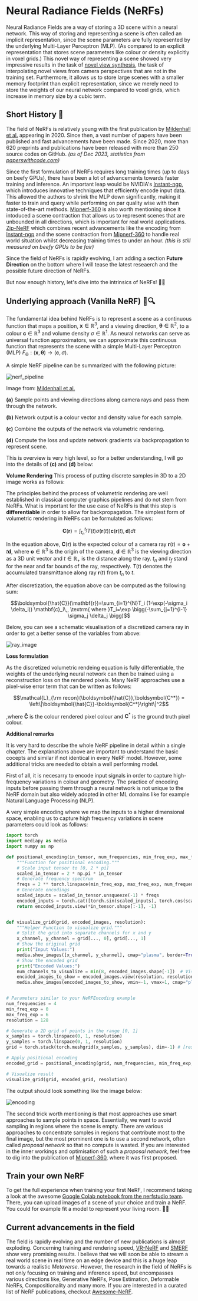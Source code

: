 # Neural Radiance Fields (NeRFs)

Neural Radiance Fields are a way of storing a 3D scene within a neural network. This way of storing and representing a scene is often called an implicit representation, since the scene parameters are fully represented by the underlying Multi-Layer Perceptron (MLP). 
(As compared to an explicit representation that stores scene parameters like colour or density explicitly in voxel grids.) 
This novel way of representing a scene showed very impressive results in the task of [novel view synthesis](https://en.wikipedia.org/wiki/View_synthesis), the task of interpolating novel views from camera perspectives that are not in the training set. 
Furthermore, it allows us to store large scenes with a smaller memory footprint than explicit representation, since we merely need to store the weights of our neural network compared to voxel grids, which increase in memory size by a cubic term.

## Short History 📖
The field of NeRFs is relatively young with the first publication by [Mildenhall et al.](https://www.matthewtancik.com/nerf) appearing in 2020. 
Since then, a vast number of papers have been published and fast advancements have been made. 
Since 2020, more than 620 preprints and publications have been released with more than 250 source codes on GitHub. 
*(as of Dec 2023, statistics from [paperswithcode.com](https://paperswithcode.com/method/nerf))*

Since the first formulation of NeRFs requires long training times (up to days on beefy GPUs), there have been a lot of advancements towards faster training and inference. 
An important leap would be NVIDIA's [Instant-ngp](https://nvlabs.github.io/instant-ngp/), which introduces innovative techniques that efficiently encode input data. 
This allowed the authors to shrink the MLP down significantly, making it faster to train and query while performing on par quality wise with then state-of-the-art methods. 
[Mipnerf-360](https://jonbarron.info/mipnerf360/) is also worth mentioning since it intoduced a scene contraction that allows us to represent scenes that are unbounded in all directions, which is important for real world applications. 
[Zip-NeRF](https://jonbarron.info/zipnerf/) which combines recent advancements like the encoding from [Instant-ngp](https://nvlabs.github.io/instant-ngp/) and the scene contraction from [Mipnerf-360](https://jonbarron.info/mipnerf360/) to handle real world situation whilst decreasing training times to under an hour. 
*(this is still measured on beefy GPUs to be fair)*

Since the field of NeRFs is rapidly evolving, I am adding a section **Future Direction** on the bottom where I will tease the latest reseaerch and the possible future direction of NeRFs.

But now enough history, let's dive into the intrinsics of NeRFs! 🚀🚀


## Underlying approach (Vanilla NeRF) 📘🔍
The fundamental idea behind NeRFs is to represent a scene as a continuous function that maps a position, $\mathbf{x} \in \mathbb{R}^{3}$, and a viewing direction, $\boldsymbol{\theta} \in \mathbb{R}^{2}$, to a colour $\mathbf{c} \in \mathbb{R}^{3}$ and volume density $\sigma \in \mathbb{R}^{1}$. 
As neural networks can serve as universal function approximators, we can approximate this continuous function that represents the scene with a simple Multi-Layer Perceptron (MLP) $F_{\mathrm{\Theta}} : (\mathbf{x}, \boldsymbol{\theta}) \to (\mathbf{c},\sigma)$.

A simple NeRF pipeline can be summarized with the following picture:

![nerf_pipeline](https://huggingface.co/datasets/hf-vision/course-assets/blob/main/nerf_pipeline.png)

Image from: [Mildenhall et al.](https://www.matthewtancik.com/nerf)

**(a)** Sample points and viewing directions along camera rays and pass them through the network.

**(b)** Network output is a colour vector and density value for each sample.

**(c)** Combine the outputs of the network via volumetric rendering. 

**(d)** Compute the loss and update network gradients via backpropagation to represent scene.

This is overview is very high level, so for a better understanding, I will go into the details of 
**(c)** and **(d)** below:

**Volume Rendering**
This process of putting discrete samples in 3D to a 2D image works as follows:

The principles behind the process of volumetric rendering are well established in classical computer graphics pipelines and do not stem from NeRFs. 
What is important for the use case of NeRFs is that this step is **differentiable** in order to allow for backpropagation. The simplest form of volumetric rendering in NeRFs can be formulated as follows:

$$\mathbf{C}(\mathbf{r}) = \int_{t_n}^{t_f}T(t)\sigma(\mathbf{r}(t))\mathbf{c}(\mathbf{r}(t),\mathbf{d})dt$$

In the equation above, $\mathbf{C}(\mathbf{r})$ is the expected colour of a camera ray $\mathbf{r}(t)=\mathbf{o}+t\mathbf{d}$, where $\mathbf{o} \in \mathbb{R}^{3}$ is the origin of the camera, $\boldsymbol{d} \in \mathbb{R}^{3}$ is the viewing direction as a 3D unit vector and $t \in \mathbb{R}_+$ is the distance along the ray. 
$t_n$ and $t_f$ stand for the near and far bounds of the ray, respectively. 
$T(t)$ denotes the accumulated transmittance along ray $\mathbf{r}(t)$ from $t_n$ to $t$.

After discretization, the equation above can be computed as the following sum:

$$\boldsymbol{\hat{C}}(\mathbf{r})=\sum_{i=1}^{N}T_i (1-\exp(-\sigma_i \delta_i)) \mathbf{c}_i\,, \textrm{ where }T_i=\exp \bigg(-\sum_{j=1}^{i-1} \sigma_j \delta_j \bigg)$$

Below, you can see a schematic visualisation of a discretized camera ray in order to get a better sense of the variables from above:

![ray_image](https://huggingface.co/datasets/hf-vision/course-assets/blob/main/nerf_ray_visualisation.png)

**Loss formulation**

As the discretized volumetric rendeing equation is fully differentiable, the weights of the underlying neural network can then be trained using a reconstruction loss on the rendered pixels. 
Many NeRF approaches use a pixel-wise error term that can be written as follows:

$$\mathcal{L}_{\rm recon}(\boldsymbol{\hat{C}},\boldsymbol{C^*}) = \left\|\boldsymbol{\hat{C}}-\boldsymbol{C^*}\right\|^2$$

,where $\boldsymbol{\hat{C}}$ is the colour rendered pixel colour and $\boldsymbol{C}^*$ is the ground truth pixel colour.

**Additional remarks**

It is very hard to describe the whole NeRF pipeline in detail within a single chapter. 
The explanations above are important to understand the basic cocepts and similar if not identical in every NeRF model. 
However, some additional tricks are needed to obtain a well performing model.

First of all, it is necesarry to encode input signals in order to capture high-frequency variations in colour and geometry. 
The practice of encoding inputs before passing them through a neural network is not unique to the NeRF domain but also widely adopted in other ML domains like for example Natural Language Processing (NLP).

A very simple encoding where we map the inputs to a higher dimensional space, enabling us to capture high frequency variations in scene parameters could look as follows:

```python
import torch
import mediapy as media
import numpy as np

def positional_encoding(in_tensor, num_frequencies, min_freq_exp, max_freq_exp):
    """Function for positional encoding."""
    # Scale input tensor to [0, 2 * pi]
    scaled_in_tensor = 2 * np.pi * in_tensor
    # Generate frequency spectrum
    freqs = 2 ** torch.linspace(min_freq_exp, max_freq_exp, num_frequencies, device=in_tensor.device)
    # Generate encodings
    scaled_inputs = scaled_in_tensor.unsqueeze(-1) * freqs
    encoded_inputs = torch.cat([torch.sin(scaled_inputs), torch.cos(scaled_inputs)], dim=-1)
    return encoded_inputs.view(*in_tensor.shape[:-1], -1)


def visualize_grid(grid, encoded_images, resolution):
    """Helper Function to visualize grid."""
    # Split the grid into separate channels for x and y
    x_channel, y_channel = grid[..., 0], grid[..., 1]
    # Show the original grid
    print("Input Values:")
    media.show_images([x_channel, y_channel], cmap="plasma", border=True)
    # Show the encoded grid
    print("Encoded Values:")
    num_channels_to_visualize = min(8, encoded_images.shape[-1])  # Visualize up to 8 channels
    encoded_images_to_show = encoded_images.view(resolution, resolution, -1).permute(2, 0, 1)[:num_channels_to_visualize]
    media.show_images(encoded_images_to_show, vmin=-1, vmax=1, cmap="plasma", border=True)


# Parameters similar to your NeRFEncoding example
num_frequencies = 4
min_freq_exp = 0
max_freq_exp = 6
resolution = 128

# Generate a 2D grid of points in the range [0, 1]
x_samples = torch.linspace(0, 1, resolution)
y_samples = torch.linspace(0, 1, resolution)
grid = torch.stack(torch.meshgrid(x_samples, y_samples), dim=-1) # [resolution, resolution, 2]

# Apply positional encoding
encoded_grid = positional_encoding(grid, num_frequencies, min_freq_exp, max_freq_exp)

# Visualize result
visualize_grid(grid, encoded_grid, resolution)
```

The output should look something like the image below:

![encoding](https://huggingface.co/datasets/hf-vision/course-assets/blob/main/nerf_encodings.png)

The second trick worth mentioning is that most approaches use smart approaches to sample points in space. 
Essentially, we want to avoid sampling in regions where the scene is empty. 
There are various approaches to concentrate samples in regions that contribute most to the final image, but the most prominent one is to use a second network, often called *proposal network* so that no compute is wasted. 
If you are interested in the inner workings and optimisation of such a *proposal network*, feel free to dig into the publication of [Mipnerf-360](https://jonbarron.info/mipnerf360/), where it was first proposed.

## Train your own NeRF
To get the full experience when training your first NeRF, I recommend taking a look at the awesome [Google Colab notebook from the nerfstudio team](https://colab.research.google.com/github/nerfstudio-project/nerfstudio/blob/main/colab/demo.ipynb). 
There, you can upload images of a scene of your choice and train a NeRF. You could for example fit a model to represent your living room. 🎉🎉

## Current advancements in the field
The field is rapidly evolving and the number of new publications is almost exploding. 
Concerning training and rendering speed, [VR-NeRF](https://vr-nerf.github.io) and [SMERF](https://smerf-3d.github.io) show very promising results. 
I believe that we will soon be able to stream a real world scene in real time on an edge device and this is a huge leap towards a realistic *Metaverse*. 
However, the research in the field of NeRFs is not only focusing on training and inference speed, but encompasses various directions like, Generative NeRFs, Pose Estimation, Deformable NeRFs, Compositionality and many more. 
If you are interested in a curated list of NeRF publications, checkout [Awesome-NeRF](https://github.com/awesome-NeRF/awesome-NeRF).
